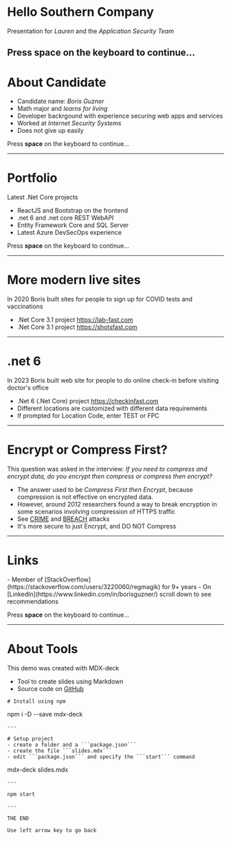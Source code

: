 # Hello Southern Company
Presentation for *Lauren* and the *Application Security Team*

Press **space** on the keyboard to continue...
--- 
# About Candidate

<Steps>

- Candidate name: *Boris Guzner*
- Math major and *learns for living*
- Developer backrgound with experience securing web apps and services
- Worked at *Internet Security Systems*
- Does not give up easily

</Steps>

Press **space** on the keyboard to continue...

--- 
# Portfolio
Latest .Net Core projects

<Steps>

- ReactJS and Bootstrap on the frontend
- .net 6 and .net core REST WebAPI
- Entity Framework Core and SQL Server 
- Latest Azure DevSecOps experience 

</Steps>

Press **space** on the keyboard to continue...

--- 
# More modern live sites

In 2020 Boris built sites for people to sign up for COVID tests and vaccinations

- .Net Core 3.1 project https://lab-fast.com
- .Net Core 3.1 project https://shotsfast.com

--- 
# .net 6

In 2023 Boris built web site for people to do online check-in before visiting doctor's office

- .Net 6 (.Net Core) project https://checkinfast.com
- Different locations are customized with different data requirements
- If prompted for Location Code, enter TEST or FPC

--- 

# Encrypt or Compress First?
This question was asked in the interview: *If you need to compress and encrypt data, do you encrypt then compress or compress then encrypt?*

<Steps>

- The answer used to be *Compress First then Encrypt*, because compression is not effective on encrypted data.
- However, around 2012 researchers found a way to break encryption in some scenarios involving compression of HTTPS traffic
- See [CRIME](https://en.wikipedia.org/wiki/CRIME) and [BREACH](https://github.com/nealharris/BREACH) attacks
- It's more secure to just Encrypt, and DO NOT Compress

</Steps>

--- 
# Links

<Steps>
- Member of [StackOverflow](https://stackoverflow.com/users/3220060/regmagik) for 9+ years
- On [LinkedIn](https://www.linkedin.com/in/borisguzner/) scroll down to see recommendations
</Steps>

Press **space** on the keyboard to continue...

--- 

# About Tools
This demo was created with MDX-deck

<Steps>

- Tool to create slides using Markdown 
- Source code on [GitHub](https://github.com/regmagik/slide)

</Steps>

```
# Install using npm
```
npm i -D --save mdx-deck
```
--- 

# Setup project
- create a folder and a ```package.json```
- create the file ```slides.mdx``` 
- edit ```package.json``` and specify the ```start``` command
```
mdx-deck slides.mdx
```
--- 

npm start

---

THE END

Use left arrow key to go back
